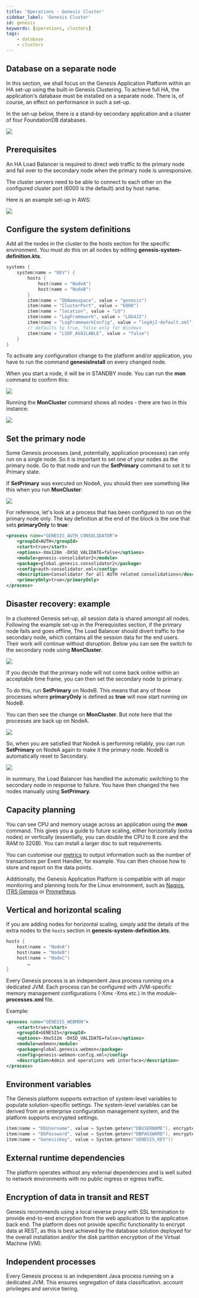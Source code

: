```yaml
---
title: 'Operations - Genesis Cluster'
sidebar_label: 'Genesis Cluster'
id: genesis
keywords: [operations, clusters]
tags:
    - database
    - clusters
---
```




## Database on a separate node
In this section, we shall focus on the Genesis Application Platform within an HA set-up using the built-in Genesis Clustering. To achieve full HA, the application's database must be installed on a separate node. There is, of course, an effect on performance in such a set-up.

In the set-up below, there is a stand-by secondary application and a cluster of four FoundationDB databases.

![](/img/cluster-db.png)

## Prerequisites
An HA Load Balancer is required to direct web traffic to the primary node and fail over to the secondary node when the primary node is unresponsive.

The cluster servers need to be able to connect to each other on the configured cluster port (6000 is the default) and by host name.

Here is an example set-up in AWS:

![](/img/cluster-1.png)

## Configure the system definitions

Add all the nodes in the cluster to the hosts section for the specific environment. You must do this on all nodes by editing **genesis-system-definition.kts**.

```kotlin
systems {
    system(name = "DEV") {
        hosts {
            host(name = "NodeA")
            host(name = "NodeB")
        }
        item(name = "DbNamespace", value = "genesis")
        item(name = "ClusterPort", value = "6000")
        item(name = "location", value = "LO")
        item(name = "LogFramework", value = "LOG4J2")
        item(name = "LogFrameworkConfig", value = "log4j2-default.xml")
        // defaults to true, false only for Windows
        item(name = "LSOF_AVAILABLE", value = "false")
    }
}
```

To activate any configuration change to the platform and/or application, you have to run the command **genesisInstall** on every changed node.

When you start a node, it will be in STANDBY mode. You can run the **mon** command to confirm this:

![](/img/cluster-2-mon.png)

Running the **MonCluster** command shows all nodes - there are two in this instance:

![](/img/cluster-3-moncluster.png)

## Set the primary node

Some Genesis processes (and, potentially, application processes) can only run on a single node. So it is important to set one of your nodes as the primary node. Go to that node and run the **SetPrimary** command to set it to Primary state.

If **SetPrimary** was executed on NodeA, you should then see something like this when you run **MonCluster**:

![](/img/cluster-nodea-now-primary.png)

For reference, let's look at a process that has been configured to run on the primary node only. The key definition at the end of the block is the one that sets **primaryOnly** to **true**:

```xml
<process name="GENESIS_AUTH_CONSOLIDATOR">
    <groupId>AUTH</groupId>
    <start>true</start>
    <options>-Xmx128m -DXSD_VALIDATE=false</options>
    <module>genesis-consolidator2</module>
    <package>global.genesis.consolidator2</package>
    <config>auth-consolidator.xml</config>
    <description>Consolidator for all AUTH related consolidations</description>
    <primaryOnly>true</primaryOnly>
</process>
```

## Disaster recovery: example

In a clustered Genesis set-up, all session data is shared amongst all nodes. Following the example set-up in the Prerequisites section, if the primary node fails and goes offline, The Load Balancer should divert traffic to the secondary node, which contains all the session data for the end users. Their work will continue without disruption. Below you can see the switch to the secondary node using **MonCluster**.

![](/img/cluster-4-disaster-a.png)

If you decide that the primary node will not come back online within an acceptable time frame, you can then set the secondary node to primary.

To do this, run **SetPrimary** on NodeB. This means that any of those processes where **primaryOnly** is defined as **true** will now start running on NodeB.

You can then see the change on **MonCluster**. But note here that the processes are back up on NodeA.

![](/img/cluster-5-disaster-c.png)

So, when you are satisfied that NodeA is performing reliably, you can run **SetPrimary** on NodeA again to make it the primary node. NodeB is automatically reset to Secondary.

![](/img/cluster-6-disasterd.png)

In summary, the Load Balancer has handled the automatic switching to the secondary node in response to failure. You have then changed the two nodes manually using **SetPrimary**.

## Capacity planning
You can see CPU and memory usage across an application using the **mon** command. This gives you a guide to future scaling, either horizontally (extra nodes) or vertically (essentially, you can double the CPU to 8 core and the RAM to 32GB). You can install a larger disc to suit requirements.

You can customise our [metrics](/operations/metrics/introduction/) to output information such as the number of transactions per Event Handler, for example. You can then choose how to store and report on the data points.

Additionally, the Genesis Application Platform is compatible with all major monitoring and planning tools for the Linux environment, such as [Nagios](https://nagios.com), [ITRS Geneos](https://www.itrsgroup.com/products/capacity-planner) or [Prometheus](https://prometheus.io/blog/2019/10/10/remote-read-meets-streaming/#summary).


## Vertical and horizontal scaling

If you are adding nodes for horizontal scaling, simply add the details of the extra nodes to the `hosts` section in **genesis-system-definition.kts**.

```kotlin
hosts {
    host(name = "NodeA")
    host(name = "NodeB")
    host(name = "NodeC")
        …
}
```

Every Genesis process is an independent Java process running on a dedicated JVM. Each process can be configured with JVM-specific memory management configurations (-Xmx -Xms etc.) in the _module_**-processes.xml** file.

Example:

```xml
<process name="GENESIS_WEBMON">
    <start>true</start>
    <groupId>GENESIS</groupId>
    <options>-Xmx512m -DXSD_VALIDATE=false</options>
    <module>webmon</module>
    <package>global.genesis.webmon</package>
    <config>genesis-webmon-config.xml</config>
    <description>Admin and operations web interface</description>
</process>
```

## Environment variables

The Genesis platform supports extraction of system-level variables to populate solution-specific settings. The system-level variables can be derived from an enterprise configuration management system, and the platform supports encrypted settings.

```kotlin
item(name = "DbUsername", value = System.getenv("DBUSERNAME"), encrypted = true)
item(name = "DbPassword", value = System.getenv("DBPASSWORD"), encrypted = true)
item(name = "GenesisKey", value = System.getenv("GENESIS_KEY"))
```

## External runtime dependencies

The platform operates without any external dependencies and is well suited to network environments with no public ingress or egress traffic. 

## Encryption of data in transit and REST

Genesis recommends using a local reverse proxy with SSL termination to provide end-to-end encryption from the web application to the application back end. The platform does not provide specific functionality to encrypt data at REST, as this is best achieved by the database solution deployed for the overall installation and/or the disk partition encryption of the Virtual Machine (VM).

## Independent processes

Every Genesis process is an independent Java process running on a dedicated JVM. This ensures segregation of data classification. account privileges and service tiering.
